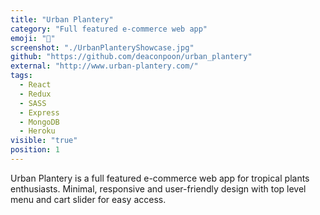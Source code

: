 ```yaml
---
title: "Urban Plantery"
category: "Full featured e-commerce web app"
emoji: "🌵"
screenshot: "./UrbanPlanteryShowcase.jpg"
github: "https://github.com/deaconpoon/urban_plantery"
external: "http://www.urban-plantery.com/"
tags:
  - React
  - Redux
  - SASS
  - Express
  - MongoDB
  - Heroku
visible: "true"
position: 1
---
```


Urban Plantery is a full featured e-commerce web app for tropical plants enthusiasts. Minimal, responsive and user-friendly design with top level menu and cart slider for easy access.
